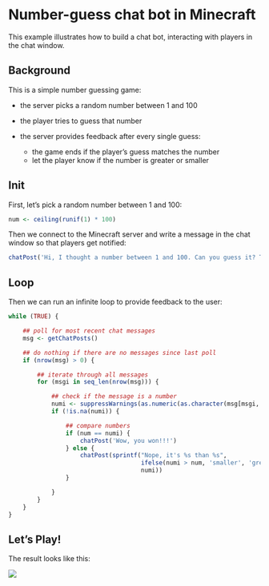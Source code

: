 # Number-guess chat bot in Minecraft

This example illustrates how to build a chat bot, interacting with players in the chat window.

## Background

This is a simple number guessing game:

* the server picks a random number between 1 and 100
* the player tries to guess that number
* the server provides feedback after every single guess:

    * the game ends if the player's guess matches the number
    * let the player know if the number is greater or smaller

## Init

First, let's pick a random number between 1 and 100:

```r
num <- ceiling(runif(1) * 100)
```

Then we connect to the Minecraft server and write a message in the chat window so that players get notified:

```r
chatPost('Hi, I thought a number between 1 and 100. Can you guess it? Type numbers in the chat window!')
```

## Loop

Then we can run an infinite loop to provide feedback to the user:

```r
while (TRUE) {

    ## poll for most recent chat messages
    msg <- getChatPosts()

    ## do nothing if there are no messages since last poll
    if (nrow(msg) > 0) {

        ## iterate through all messages
        for (msgi in seq_len(nrow(msg))) {

            ## check if the message is a number
            numi <- suppressWarnings(as.numeric(as.character(msg[msgi, 'message'])))
            if (!is.na(numi)) {

                ## compare numbers
                if (num == numi) {
                    chatPost('Wow, you won!!!')
                } else {
                    chatPost(sprintf("Nope, it's %s than %s",
                                     ifelse(numi > num, 'smaller', 'greater'),
                                     numi))
                }

            }
        }
    }
}
```

## Let's Play!

The result looks like this:

![](figure/guessnum.png)

